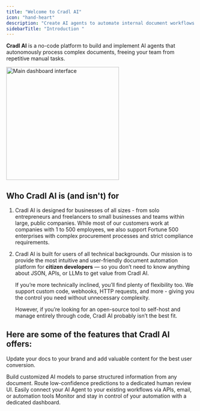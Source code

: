 ```yaml
---
title: "Welcome to Cradl AI"
icon: "hand-heart"
description: "Create AI agents to automate internal document workflows - fast, safe and without writing a single line of code.  "
sidebarTitle: "Introduction "
---
```


**Cradl AI** is a no-code platform to build and implement AI agents that autonomously process complex documents, freeing your team from repetitive manual tasks.

<img
  src="Youtube.jpg"
  alt="Main dashboard interface"
  height="300"
  className="rounded-lg"
/>

## Who Cradl AI is (and isn't) for

1. Cradl AI is designed for businesses of all sizes - from solo entrepreneurs and freelancers to small businesses and teams within large, public companies. While most of our customers work at companies with 1 to 500 employees, we also support Fortune 500 enterprises with complex procurement processes and strict compliance requirements.
2. Cradl AI is built for users of all technical backgrounds. Our mission is to provide the most intuitive and user-friendly document automation platform for **citizen developers** — so you don’t need to know anything about JSON, APIs, or LLMs to get value from Cradl AI.

   If you’re more technically inclined, you’ll find plenty of flexibility too. We support custom code, webhooks, HTTP requests, and more - giving you the control you need without unnecessary complexity.

   However, if you’re looking for an open-source tool to self-host and manage entirely through code, Cradl AI probably isn’t the best fit.

## Here are some of the features that Cradl AI offers:

Update your docs to your brand and add valuable content for the best user conversion.

<CardGroup cols={2}>
  <Card title="AI Agents" icon="sparkles" href="/core-concepts/ai-model">
    Build customized AI models to parse structured information from any document.
  </Card>
  <Card title="Human in the loop" icon="user-check" href="/core-concepts/human-in-the-loop">
    Route low-confidence predictions to a dedicated human review UI.
  </Card>
  <Card title="Integrations" icon="link" href="/">
    Easily connect your AI Agent to your existing workflows via APIs, email, or automation tools
  </Card>
  <Card title="Insights" icon="chart-waterfall" href="/">
    Monitor and stay in control of your automation with a dedicated dashboard.
  </Card>
</CardGroup>